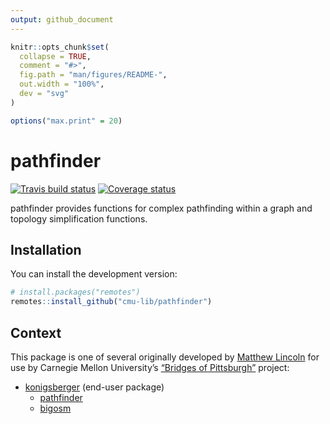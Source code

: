 ```yaml
---
output: github_document
---
```


<!-- README.md is generated from README.Rmd. Please edit that file -->

```r
knitr::opts_chunk$set(
  collapse = TRUE,
  comment = "#>",
  fig.path = "man/figures/README-",
  out.width = "100%",
  dev = "svg"
)

options("max.print" = 20)
```

# pathfinder

[![Travis build status](https://travis-ci.org/cmu-lib/pathfinder.svg?branch=master)](https://travis-ci.org/cmu-lib/pathfinder)
[![Coverage status](https://codecov.io/gh/cmu-lib/pathfinder/branch/master/graph/badge.svg)](https://codecov.io/github/cmu-lib/pathfinder?branch=master)

pathfinder provides functions for complex pathfinding within a graph and topology simplification functions.

## Installation

You can install the development version:

```r
# install.packages("remotes")
remotes::install_github("cmu-lib/pathfinder")
```

## Context

This package is one of several originally developed by [Matthew Lincoln](https://github.com/mdlincoln) for use by Carnegie Mellon University's ["Bridges of Pittsburgh"](http://bridgesofpittsburgh.net/) project:

- [konigsberger] (end-user package)
  - [pathfinder]
  - [bigosm]

[konigsberger]: https://cmu-lib.github.io/konigsbergr/index.html

[pathfinder]: https://github.com/cmu-lib/pathfinder/

[bigosm]: https://github.com/cmu-lib/bigosm

